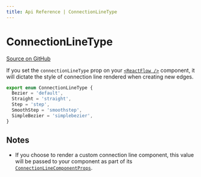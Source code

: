 ```yaml
---
title: Api Reference | ConnectionLineType
---
```


# ConnectionLineType

[Source on GitHub](https://github.com/wbkd/react-flow/blob/bacaa99c73b347856f63c5d495f5a0829be1e431/packages/core/src/types/edges.ts/#L144)

If you set the `connectionLineType` prop on your [`<ReactFlow />`](/api-reference/react-flow#connection-connectionLineType)
component, it will dictate the style of connection line rendered when creating
new edges.

```ts
export enum ConnectionLineType {
  Bezier = 'default',
  Straight = 'straight',
  Step = 'step',
  SmoothStep = 'smoothstep',
  SimpleBezier = 'simplebezier',
}
```

## Notes

- If you choose to render a custom connection line component, this value will be
  passed to your component as part of its [`ConnectionLineComponentProps`](/api-reference/types/connection-line-component-props).
